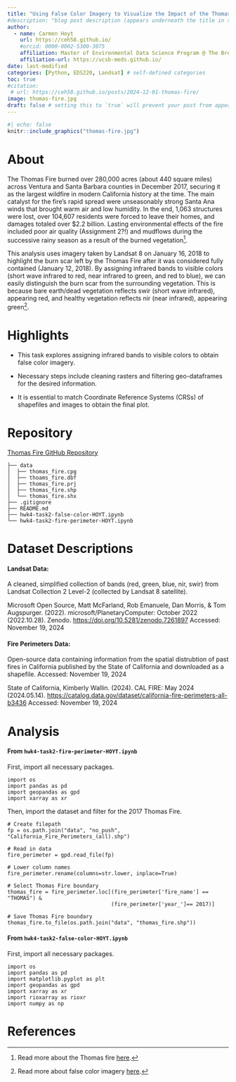 ```yaml
---
title: "Using False Color Imagery to Visualize the Impact of the Thomas Fire in Python"
#description: "blog post description (appears underneath the title in smaller text) which is included on the listing page"
author:
  - name: Carmen Hoyt
    url: https://ceh58.github.io/
    #orcid: 0000-0002-5300-3075
    affiliation: Master of Environmental Data Science Program @ The Bren School (UCSB)
    affiliation-url: https://ucsb-meds.github.io/ 
date: last-modified
categories: [Python, EDS220, Landsat] # self-defined categories
toc: true
#citation: 
 # url: https://ceh58.github.io/posts/2024-12-01-thomas-fire/ 
image: thomas-fire.jpg
draft: false # setting this to `true` will prevent your post from appearing on your listing page until you're ready!
---
```


```r
#| echo: false
knitr::include_graphics("thomas-fire.jpg")
```

# About

The Thomas Fire burned over 280,000 acres (about 440 square miles) across Ventura and Santa Barbara counties in December 2017, securing it as the largest wildfire in modern California history at the time. The main catalyst for the fire's rapid spread were unseasonably strong Santa Ana winds that brought warm air and low humidity. In the end, 1,063 structures were lost, over 104,607 residents were forced to leave their homes, and damages totaled over $2.2 billion. Lasting environmental effects of the fire included poor air quality (Assignment 2?!) and mudflows during the successive rainy season as a result of the burned vegetation[^1].

[^1]: Read more about the Thomas fire [here](https://en.wikipedia.org/wiki/Thomas_Fire).

This analysis uses imagery taken by Landsat 8 on January 16, 2018 to highlight the burn scar left by the Thomas Fire after it was considered fully contained (January 12, 2018). By assigning infrared bands to visible colors (short wave infrared to red, near infrared to green, and red to blue), we can easily distinguish the burn scar from the surrounding vegetation. This is because bare earth/dead vegetation reflects swir (short wave infrared), appearing red, and healthy vegetation reflects nir (near infrared), appearing green[^2].

[^2]: Read more about false color imagery [here](https://earthobservatory.nasa.gov/features/FalseColor).

# Highlights

- This task explores assigning infrared bands to visible colors to obtain false color imagery.

- Necessary steps include cleaning rasters and filtering geo-dataframes for the desired information.

- It is essential to match Coordinate Reference Systems (CRSs) of shapefiles and images to obtain the final plot.

# Repository

[Thomas Fire GitHub Repository](https://github.com/ceh58/eds220-hwk4-repeat)

```
├── data
│  ├── thomas_fire.cpg
│  ├── thoams_fire.dbf
│  ├── thomas_fire.prj
│  ├── thomas_fire.shp
│  └── thomas_fire.shx
├── .gitignore
├── README.md
├── hwk4-task2-false-color-HOYT.ipynb
└── hwk4-task2-fire-perimeter-HOYT.ipynb
```

# Dataset Descriptions

#### Landsat Data:

A cleaned, simplified collection of bands (red, green, blue, nir, swir) from Landsat Collection 2 Level-2 (collected by Landsat 8 satellite).

Microsoft Open Source, Matt McFarland, Rob Emanuele, Dan Morris, & Tom Augspurger. (2022). microsoft/PlanetaryComputer: October 2022 (2022.10.28). Zenodo. [https://doi.org/10.5281/zenodo.7261897](https://doi.org/10.5281/zenodo.7261897) Accessed: November 19, 2024

#### Fire Perimeters Data:

Open-source data containing information from the spatial distrubtion of past fires in California published by the State of California and downloaded as a shapefile. 
Accessed: November 19, 2024

State of California, Kimberly Wallin. (2024). CAL FIRE: May 2024 (2024.05.14). [https://catalog.data.gov/dataset/california-fire-perimeters-all-b3436](https://catalog.data.gov/dataset/california-fire-perimeters-all-b3436) Accessed: November 19, 2024

# Analysis

#### From `hwk4-task2-fire-perimeter-HOYT.ipynb`

First, import all necessary packages.
```
import os
import pandas as pd
import geopandas as gpd
import xarray as xr
```

Then, import the dataset and filter for the 2017 Thomas Fire.
```
# Create filepath
fp = os.path.join("data", "no_push", "California_Fire_Perimeters_(all).shp")

# Read in data
fire_perimeter = gpd.read_file(fp)

# Lower column names
fire_perimeter.rename(columns=str.lower, inplace=True)

# Select Thomas Fire boundary
thomas_fire = fire_perimeter.loc[(fire_perimeter['fire_name'] == "THOMAS") & 
                                 (fire_perimeter['year_']== 2017)]
                                 
# Save Thomas Fire boundary
thomas_fire.to_file(os.path.join("data", "thomas_fire.shp"))
```

#### From `hwk4-task2-false-color-HOYT.ipynb`

First, import all necessary packages.
```
import os
import pandas as pd
import matplotlib.pyplot as plt
import geopandas as gpd
import xarray as xr
import rioxarray as rioxr
import numpy as np
```



# References


